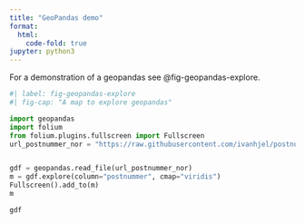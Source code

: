 ```yaml
---
title: "GeoPandas demo"
format:
  html:
    code-fold: true
jupyter: python3
---
```


For a demonstration of a geopandas see @fig-geopandas-explore.

```python
#| label: fig-geopandas-explore
#| fig-cap: "A map to explore geopandas"

import geopandas
import folium
from folium.plugins.fullscreen import Fullscreen
url_postnummer_nor = "https://raw.githubusercontent.com/ivanhjel/postnummer/master/postnummeromrader.geojson"


gdf = geopandas.read_file(url_postnummer_nor)
m = gdf.explore(column="postnummer", cmap="viridis")
Fullscreen().add_to(m)
m

```

```python
gdf
```